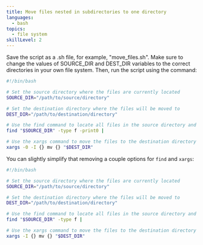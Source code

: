 ```yaml
---
title: Move files nested in subdirectories to one directory
languages:
  - bash
topics:
  - file system
skillLevel: 2
---
```


Save the script as a .sh file, for example, "move_files.sh". Make sure to change the values of SOURCE_DIR and DEST_DIR variables to the correct directories in your own file system. Then, run the script using the command:

```bash
#!/bin/bash

# Set the source directory where the files are currently located
SOURCE_DIR="/path/to/source/directory"

# Set the destination directory where the files will be moved to
DEST_DIR="/path/to/destination/directory"

# Use the find command to locate all files in the source directory and its subdirectories
find "$SOURCE_DIR" -type f -print0 |

# Use the xargs command to move the files to the destination directory
xargs -0 -I {} mv {} "$DEST_DIR"
```

You can slightly simplify that removing a couple options for `find` and `xargs`:

```bash
#!/bin/bash

# Set the source directory where the files are currently located
SOURCE_DIR="/path/to/source/directory"

# Set the destination directory where the files will be moved to
DEST_DIR="/path/to/destination/directory"

# Use the find command to locate all files in the source directory and its subdirectories
find "$SOURCE_DIR" -type f |

# Use the xargs command to move the files to the destination directory
xargs -I {} mv {} "$DEST_DIR"
```
